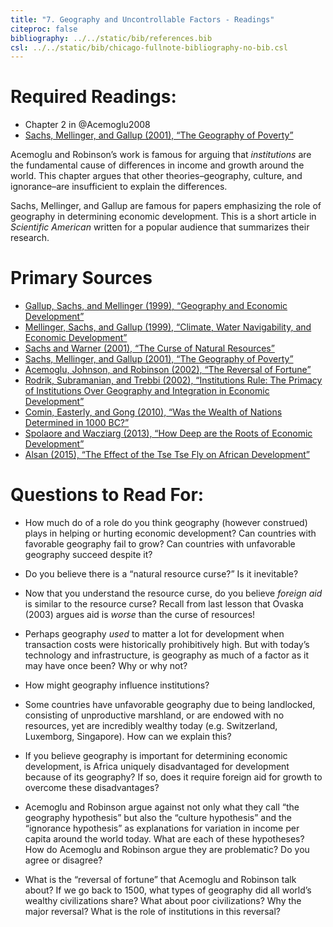 ```yaml
---
title: "7. Geography and Uncontrollable Factors - Readings"
citeproc: false
bibliography: ../../static/bib/references.bib
csl: ../../static/bib/chicago-fullnote-bibliography-no-bib.csl
---
```


# Required Readings:

- <i class="fas fa-book"></i>Chapter 2 in @Acemoglu2008
- [<i class="fas fa-file-pdf"></i> Sachs, Mellinger, and Gallup (2001), "The Geography of Poverty"](/readings/Sachs-Mellinger-Gallup-2001.pdf)

Acemoglu and Robinson's work is famous for arguing that *institutions* are the fundamental cause of differences in income and growth around the world. This chapter argues that other theories--geography, culture, and ignorance--are insufficient to explain the differences.

Sachs, Mellinger, and Gallup are famous for papers emphasizing the role of geography in determining economic development. This is a short article in *Scientific American* written for a popular audience that summarizes their research.  

# Primary Sources

- [<i class="fas fa-file-pdf"></i> Gallup, Sachs, and Mellinger (1999), "Geography and Economic Development"](/readings/Gallup-Sachs-Mellinger-1999.pdf)
- [<i class="fas fa-file-pdf"></i> Mellinger, Sachs, and Gallup (1999), "Climate, Water Navigability, and Economic Development"](/readings/Gallup-Sachs-Mellinger-1999.pdf)
- [<i class="fas fa-file-pdf"></i> Sachs and Warner (2001), "The Curse of Natural Resources"](/readings/Sachs-Warner-2001.pdf)
- [<i class="fas fa-file-pdf"></i> Sachs, Mellinger, and Gallup (2001), "The Geography of Poverty"](/readings/Sachs-Mellinger-Warner-Gallup.pdf)
- [<i class="fas fa-file-pdf"></i> Acemoglu, Johnson, and Robinson (2002), "The Reversal of Fortune"](/readings/Acemoglu-Johnson-Robinson-2002.pdf)
- [<i class="fas fa-file-pdf"></i> Rodrik, Subramanian, and Trebbi (2002), "Institutions Rule: The Primacy of Institutions Over Geography and Integration in Economic Development"](https://www.nber.org/papers/w9305.pdf) 
- [<i class="fas fa-file-pdf"></i> Comin, Easterly, and Gong (2010), "Was the Wealth of Nations Determined in 1000 BC?"](/readings/Comin-Easterly-Gong-2010.pdf)
- [<i class="fas fa-file-pdf"></i> Spolaore and Wacziarg (2013), "How Deep are the Roots of Economic Development"](/readings/Spolaore-Wacziarg-2013.pdf)
- [<i class="fas fa-file-pdf"></i> Alsan (2015), "The Effect of the Tse Tse Fly on African Development"](/readings/Alsan-2015.pdf)


# Questions to Read For:

- How much do of a role do you think geography (however construed) plays in helping or hurting economic development? Can countries with favorable geography fail to grow? Can countries with unfavorable geography succeed despite it?

- Do you believe there is a "natural resource curse?" Is it inevitable?

- Now that you understand the resource curse, do you believe *foreign aid* is similar to the resource curse? Recall from last lesson that Ovaska (2003) argues aid is *worse* than the curse of resources!

- Perhaps geography *used* to matter a lot for development when transaction costs were historically prohibitively high. But with today's technology and infrastructure, is geography as much of a factor as it may have once been? Why or why not?

- How might geography influence institutions?

- Some countries have unfavorable geography due to being landlocked, consisting of unproductive marshland, or are endowed with no resources, yet are incredibly wealthy today (e.g. Switzerland, Luxemborg, Singapore). How can we explain this?

- If you believe geography is important for determining economic development, is Africa uniquely disadvantaged for development because of its geography? If so, does it require foreign aid for growth to overcome these disadvantages?

- Acemoglu and Robinson argue against not only what they call "the geography hypothesis" but also the "culture hypothesis" and the "ignorance hypothesis" as explanations for variation in income per capita around the world today. What are each of these hypotheses? How do Acemoglu and Robinson argue they are problematic? Do you agree or disagree?

- What is the "reversal of fortune" that Acemoglu and Robinson talk about? If we go back to 1500, what types of geography did all world's wealthy civilizations share? What about poor civilizations? Why the major reversal? What is the role of institutions in this reversal?